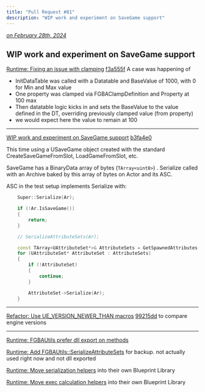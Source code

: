 ```yaml
---
title: "Pull Request #81"
description: "WIP work and experiment on SaveGame support"
---
```



*[on February 28th, 2024](https://github.com/BlueprintAttributes/BlueprintAttributes/pull/81)*

## WIP work and experiment on SaveGame support

[Runtime: Fixing an issue with clamping](https://github.com/BlueprintAttributes/BlueprintAttributes/pull/81/commits/f3a555f1f1c7946eefb9e7cbbdf80c5f7953bef2)
[f3a555f](https://github.com/BlueprintAttributes/BlueprintAttributes/pull/81/commits/f3a555f1f1c7946eefb9e7cbbdf80c5f7953bef2)
A case was happening of

* InitDataTable was called with a Datatable and BaseValue of 1000, with 0 for Min and Max value
* One property was clamped via FGBAClampDefinition and Property at 100 max
* Then datatable logic kicks in and sets the BaseValue to the value defined in the DT, overriding previously clamped value (from property)
* we would expect here the value to remain at 100

***

[WIP work and experiment on SaveGame support](https://github.com/BlueprintAttributes/BlueprintAttributes/pull/81/commits/b3fa4e05891d8f79e5fce54acee808c5ac655fdd)
[b3fa4e0](https://github.com/BlueprintAttributes/BlueprintAttributes/pull/81/commits/b3fa4e05891d8f79e5fce54acee808c5ac655fdd)

This time using a USaveGame object created with the standard CreateSaveGameFromSlot, LoadGameFromSlot, etc.

SaveGame has a BinaryData array of bytes (`TArray<uint8>`) . Serialize called with an Archive baked by this array of bytes on Actor and its ASC.

ASC in the test setup implements Serialize with:

```cpp
	Super::Serialize(Ar);

	if (!Ar.IsSaveGame())
	{
		return;
	}

	// SerializeAttributeSets(Ar);

	const TArray<UAttributeSet*>& AttributeSets = GetSpawnedAttributes();
	for (UAttributeSet* AttributeSet : AttributeSets)
	{
		if (!AttributeSet)
		{
			continue;
		}

		AttributeSet->Serialize(Ar);
	}
```

***

[Refactor: Use UE\_VERSION\_NEWER\_THAN macros](https://github.com/BlueprintAttributes/BlueprintAttributes/pull/81/commits/99215dd2a8ae701cd52b2f0ee565703351221ea6)
[99215dd](https://github.com/BlueprintAttributes/BlueprintAttributes/pull/81/commits/99215dd2a8ae701cd52b2f0ee565703351221ea6)
to compare engine versions

***

[Runtime: FGBAUtils prefer dll export on methods](https://github.com/BlueprintAttributes/BlueprintAttributes/pull/81/commits/ee0d5c544d26981c7b98eee1fdf3a0c31f8d0505)

[Runtime: Add FGBAUtils::SerializeAttributeSets](https://github.com/BlueprintAttributes/BlueprintAttributes/pull/81/commits/1c261a4fdfe018d39bbbf85c532e878e264c13e7)
for backup. not actually used right now and not dll exported

[Runtime: Move serialization helpers](https://github.com/BlueprintAttributes/BlueprintAttributes/pull/81/commits/914009cfc84dd8f6d42d76503bc602f872ec53c3)
into their own Blueprint Library

[Runtime: Move exec calculation helpers](https://github.com/BlueprintAttributes/BlueprintAttributes/pull/81/commits/64fba28e3f739cdb271fe01ddf244781d67f70d7)
into their own Blueprint Library

